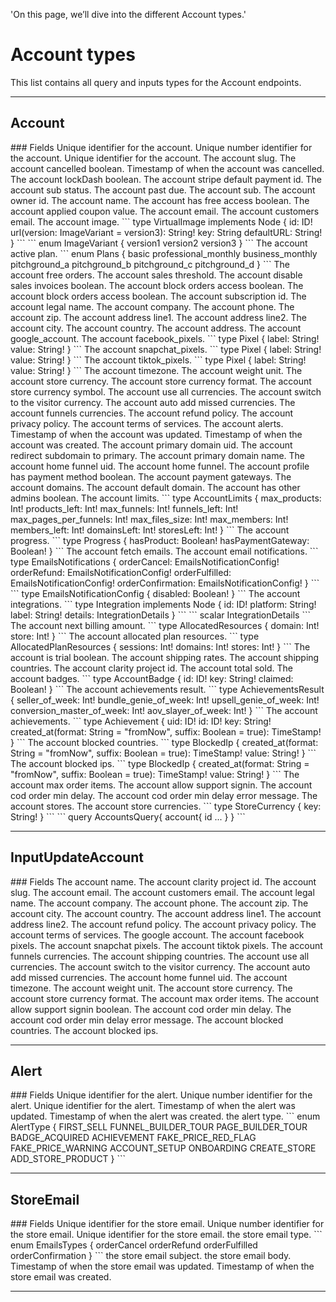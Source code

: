   'On this page, we’ll dive into the different Account types.'

# Account types
This list contains all query and inputs types for the Account endpoints.

---

## Account

<Row>
  <Col>
		### Fields
		<Properties> 
			<Property name="id" type="ID!">
				Unique identifier for the account.
			</Property>
			<Property name="_id" type="Int!">
				Unique number identifier for the account.
			</Property>
			<Property name="uid" type="ID!">
				Unique identifier for the account.
			</Property>
			<Property name="slug" type="String!">
				The account slug.
			</Property>
			<Property name="cancelled" type="Boolean!">
				The account cancelled boolean.
			</Property>
			<Property name="cancel_at" label="Timestamp!" route='/other#timestamp'>
				Timestamp of when the account was cancelled.
			</Property>
			<Property name="lockDash" type="Boolean!">
				The account lockDash boolean.
			</Property>
			<Property name="stripe_default_payment_id" type="String">
				The account stripe default payment id.
			</Property>
			<Property name="sub_status" type="String!">
				The account sub status.
			</Property>
			<Property name="past_due" type="Boolean!">
				The account past due.
			</Property>
			<Property name="sub" type="String">
				The account sub.
			</Property>
			<Property name="owner_id" type="Int">
				The account owner id.
			</Property>
			<Property name="account_name" type="String!">
				The account name.
			</Property>
			<Property name="has_free_access" type="Boolean!">
				The account has free access boolean.
			</Property>
			<Property name="appliedCouponValue" type="Float!">
				The account applied coupon value.
			</Property>
			<Property name="email" type="String">
				The account email.
			</Property>
			<Property name="customers_email" type="String!">
				The account customers email.
			</Property>
			<Property name="image" label="VirtualImage!" route='/account/types#virtual-image'>
				The account image.
				```
				type VirtualImage implements Node {
					id: ID!
					url(version: ImageVariant = version3): String!
					key: String
					defaultURL: String!
				}
				```
				```
				enum ImageVariant {
					version1
					version2
					version3
				}
				```
			</Property>
			<Property name="active_plan" type="Plans!">
				The account active plan.
				```
				enum Plans {
					basic
					professional_monthly
					business_monthly
					pitchground_a
					pitchground_b
					pitchground_c
					pitchground_d
				}
				```
			</Property>
			<Property name="free_orders" type="Int!">
				The account free orders.
			</Property>
			<Property name="sales_threshold" type="Float!">
				The account sales threshold.
			</Property>
			<Property name="disable_sales_invoices" type="Boolean!">
				The account disable sales invoices boolean.
			</Property>
			<Property name="block_orders_access" type="Boolean!">
				The account block orders access boolean.
			</Property>
			<Property name="next_billing_cycle" label="TimeStamp" route='/other#timestamp'>
				The account block orders access boolean.
			</Property>
			<Property name="subscription_id" type="String">
				The account subscription id.
			</Property>
			<Property name="legal_name" type="String">
				The account legal name.
			</Property>
			<Property name="company" type="String">
				The account company.
			</Property>
			<Property name="phone" type="String">
				The account phone.
			</Property>
			<Property name="zip" type="String">
				The account zip.
			</Property>
			<Property name="address_line1" type="String">
				The account address line1.
			</Property>
			<Property name="address_line2" type="String">
				The account address line2.
			</Property>
			<Property name="city" type="String">
				The account city.
			</Property>
			<Property name="country" type="String">
				The account country.
			</Property>
			<Property name="address" type="String!">
				The account address.
			</Property>
			<Property name="google_account" type="String">
				The account google_account.
			</Property>
			<Property name="facebook_pixels" type="[Pixel!]!">
				The account facebook_pixels.
				```
				type Pixel {
					label: String!
					value: String!
				}
				```
			</Property>
			<Property name="snapchat_pixels" type="[Pixel!]!">
				The account snapchat_pixels.
				```
				type Pixel {
					label: String!
					value: String!
				}
				```
			</Property>
			<Property name="tiktok_pixels" type="[Pixel!]!">
				The account tiktok_pixels.
				```
				type Pixel {
					label: String!
					value: String!
				}
				```
			</Property>
			<Property name="timezone" type="String!">
				The account timezone.
			</Property>
			<Property name="weight_unit" type="String!">
				The account weight unit.
			</Property>
			<Property name="store_currency" type="String!">
				The account store currency.
			</Property>
			<Property name="store_currency_format" type="String!">
				The account store currency format.
			</Property>
			<Property name="store_currency_symbol" type="String!">
				The account store currency symbol.
			</Property>
			<Property name="use_all_currencies" type="Boolean!">
				The account use all currencies.
			</Property>
			<Property name="switch_to_the_visitor_currency" type="Boolean!">
				The account switch to the visitor currency.
			</Property>
			<Property name="auto_add_missed_currencies" type="Boolean!">
				The account auto add missed currencies.
			</Property>
			<Property name="funnels_currencies" type="[String!]">
				The account funnels currencies.
			</Property>
			<Property name="refund_policy" type="String">
				The account refund policy.
			</Property>
			<Property name="privacy_policy" type="String">
				The account privacy policy.
			</Property>
			<Property name="terms_of_services" type="String">
				The account terms of services.
			</Property>
			<Property name="alerts" label="[Alert!]!" route='/account/types#alert'>
				The account alerts.
			</Property>
			<Property name="updated_at" label="TimeStamp!" route='/other#timestamp'>
				Timestamp of when the account was updated.
			</Property>
			<Property name="created_at" label="TimeStamp!" route='/other#timestamp'>
				Timestamp of when the account was created.
			</Property>
			<Property name="primary_domain_uid" type="ID">
				The account primary domain uid.
			</Property>
			<Property name="redirect_subdomain_to_primary" type="Boolean!">
				The account redirect subdomain to primary.
			</Property>
			<Property name="primary_domain_name" type="String!">
				The account primary domain name.
			</Property>
			<Property name="home_funnel_uid" type="ID">
				The account home funnel uid.
			</Property>
			<Property name="home_funnel" label="Funnel" route='/funnels/types#funnel'>
				The account home funnel.
			</Property>
			<Property name="profileHasPaymentMethod" type="Boolean!">
				The account profile has payment method boolean.
			</Property>
			<Property name="payment_gateways" label="PaymentGateway!" route="/other#payment-gateway">
				The account payment gateways.
			</Property>
			<Property name="domains" label="[Domain!]!" route='/other#domain'>
				The account domains.
			</Property>
			<Property name="defaultDomain" type="String!">
				The account default domain.
			</Property>
			<Property name="has_other_admin" type="Boolean!">
				The account has other admins boolean.
			</Property>
			<Property name="limits" type="AccountLimits!">
				The account limits.
				```
				type AccountLimits {
					max_products: Int!
					products_left: Int!
					max_funnels: Int!
					funnels_left: Int!
					max_pages_per_funnels: Int!
					max_files_size: Int!
					max_members: Int!
					members_left: Int!
					domainsLeft: Int!
					storesLeft: Int!
				}
				```
			</Property>
			<Property name="accountProgress" type="Progress!">
				The account progress.
				```
				type Progress {
					hasProduct: Boolean!
					hasPaymentGateway: Boolean!
				}
				```
			</Property>
			<Property name="fetchEmails" label="[StoreEmail!]!" route='/account/types#store-email'>
				The account fetch emails.
			</Property>
			<Property name="emails_notifications" type="EmailsNotifications!">
				The account email notifications.
				```
				type EmailsNotifications {
					orderCancel: EmailsNotificationConfig!
					orderRefund: EmailsNotificationConfig!
					orderFulfilled: EmailsNotificationConfig!
					orderConfirmation: EmailsNotificationConfig!
				}
				```
				```
				type EmailsNotificationConfig {
					disabled: Boolean!
				}
				```
			</Property>
			<Property name="integrations" type="[Integration!]!">
				The account integrations.
				```
				type Integration implements Node {
					id: ID!
					platform: String!
					label: String!
					details: IntegrationDetails
				}
				```
				```
				scalar IntegrationDetails
				```
			</Property>
			<Property name="allocatedResources" type="AllocatedResources!">
				The account next billing amount.
				```
				type AllocatedResources {
					domain: Int!
					store: Int!
				}
				```
			</Property>
			<Property name="allocatedPlanResources" type="AllocatedPlanResources!">
				The account allocated plan resources.
				```
				type AllocatedPlanResources {
					sessions: Int!
					domains: Int!
					stores: Int!
				}
				```
			</Property>
			<Property name="is_trial" type="Boolean!">
				The account is trial boolean.
			</Property>
			<Property name="shipping_rates" label="[ShippingRateGroup!]!" route='/account/types#shipping-rate-group'>
				The account shipping rates.
			</Property>
			<Property name="shipping_countries" label="[ShippingCountry!]!" route='/account/types#shipping-country'>
				The account shipping countries.
			</Property>
			<Property name="clarity_project_id" type="String!">
				The account clarity project id.
			</Property>
			<Property name="totalSold" type="Float!">
				The account total sold.
			</Property>
			<Property name="badges" type="[AccountBadge!]!">
				The account badges.
				```
				type AccountBadge {
					id: ID!
					key: String!
					claimed: Boolean!
				}
				```
			</Property>
			<Property name="achievementsResult" type="AchievementsResult!">
				The account achievements result.
				```
				type AchievementsResult {
					seller_of_week: Int!
					bundle_genie_of_week: Int!
					upsell_genie_of_week: Int!
					conversion_master_of_week: Int!
					aov_slayer_of_week: Int!
				}
				```
			</Property>
			<Property name="achievements" type="[Achievement!]!">
				The account achievements.
				```
				type Achievement {
					uid: ID!
					id: ID!
					key: String!
					created_at(format: String = "fromNow", suffix: Boolean = true): TimeStamp!
				}
				```
			</Property>
			<Property name="blocked_countries" type="[BlockedIp!]!">
				The account blocked countries.
				```
				type BlockedIp {
					created_at(format: String = "fromNow", suffix: Boolean = true): TimeStamp!
					value: String!
				}
				```
			</Property>
			<Property name="blocked_ips" type="[BlockedIp!]!">
				The account blocked ips.
				```
				type BlockedIp {
					created_at(format: String = "fromNow", suffix: Boolean = true): TimeStamp!
					value: String!
				}
				```
			</Property>
			<Property name="max_order_items" type="Int">
				The account max order items.
			</Property>
			<Property name="allow_support_signin" type="Boolean!">
				The account allow support signin.
			</Property>
			<Property name="cod_order_min_delay" type="Int!">
				The account cod order min delay.
			</Property>
			<Property name="cod_order_min_delay_error_message" type="String!">
				The account cod order min delay error message.
			</Property>
			<Property name="stores" label="[Store!]!" route='/stores/types#store'>
				The account stores.
			</Property>
			<Property name="currencies" type="[StoreCurrency!]!">
				The account store currencies.
				```
				type StoreCurrency {
					key: String!
				}
				```
			</Property>
		</Properties>
  </Col>
  <Col sticky>
    <CodeGroup title="Request" tag="POST" label="https://services.lightfunnels.com/api/v2">
			```
			query AccountsQuery{
				account{
					id
					...
				}
			}
			```
    </CodeGroup>
  </Col>
</Row>

---

## InputUpdateAccount

<Row>
  <Col>
		### Fields
		<Properties> 
			<Property name="account_name" type="String">
				The account name.
			</Property>
			<Property name="clarity_project_id" type="String">
				The account clarity project id.
			</Property>
			<Property name="slug" type="String">
				The account slug.
			</Property>
			<Property name="email" type="String">
				The account email.
			</Property>
			<Property name="customers_email" type="String">
				The account customers email.
			</Property>
			<Property name="legal_name" type="String">
				The account legal name.
			</Property>
			<Property name="company" type="String">
				The account company.
			</Property>
			<Property name="phone" type="String">
				The account phone.
			</Property>
			<Property name="zip" type="String">
				The account zip.
			</Property>
			<Property name="city" type="String">
				The account city.
			</Property>
			<Property name="country" type="String">
				The account country.
			</Property>
			<Property name="address_line1" type="String">
				The account address line1.
			</Property>
			<Property name="address_line2" type="String">
				The account address line2.
			</Property>
			<Property name="refund_policy" type="String">
				The account refund policy.
			</Property>
			<Property name="privacy_policy" type="String">
				The account privacy policy.
			</Property>
			<Property name="terms_of_services" type="String">
				The account terms of services.
			</Property>
			<Property name="google_account" type="String">
				The google account.
			</Property>
			<Property name="facebook_pixels" type="[InputPixel]">
				The account facebook pixels.
			</Property>
			<Property name="snapchat_pixels" type="[InputPixel]">
				The account snapchat pixels.
			</Property>
			<Property name="tiktok_pixels" type="[InputPixel]">
				The account tiktok pixels.
			</Property>
			<Property name="funnels_currencies" type="[String]">
				The account funnels currencies.
			</Property>
			<Property name="shipping_countries" type="[InputShippingCountry!]">
				The account shipping countries.
			</Property>
			<Property name="use_all_currencies" type="Boolean">
				The account use all currencies.
			</Property>
			<Property name="switch_to_the_visitor_currency" type="Boolean">
				The account switch to the visitor currency.
			</Property>
			<Property name="auto_add_missed_currencies" type="Boolean">
				The account auto add missed currencies.
			</Property>
			<Property name="home_funnel_uid" type="ID">
				The account home funnel uid.
			</Property>
			<Property name="timezone" type="String">
				The account timezone.
			</Property>
			<Property name="weight_unit" type="String">
				The account weight unit.
			</Property>
			<Property name="store_currency" type="String">
				The account store currency.
			</Property>
			<Property name="store_currency_format" type="String">
				The account store currency format.
			</Property>
			<Property name="max_order_items" type="Int">
				The account max order items.
			</Property>
			<Property name="allow_support_signin" type="Boolean">
				The account allow support signin boolean.
			</Property>
			<Property name="cod_order_min_delay" type="Int">
				The account cod order min delay.
			</Property>
			<Property name="cod_order_min_delay_error_message" type="String">
				The account cod order min delay error message.
			</Property>
			<Property name="blocked_countries" type="[String!]">
				The account blocked countries.
			</Property>
			<Property name="blocked_ips" type="[String!]">
				The account blocked ips.
			</Property>
		</Properties>
  </Col>
</Row>

---

## Alert

<Row>
  <Col>
		### Fields
		<Properties> 
			<Property name="id" type="ID!">
				Unique identifier for the alert.
			</Property>
			<Property name="_id" type="Int!">
				Unique number identifier for the alert.
			</Property>
			<Property name="uid" type="ID!">
				Unique identifier for the alert.
			</Property>
			<Property name="updated_at" label="TimeStamp!" route='/other#timestamp'>
				Timestamp of when the alert was updated.
			</Property>
			<Property name="created_at" label="TimeStamp!" route='/other#timestamp'>
				Timestamp of when the alert was created.
			</Property>
			<Property name="type" type="AlertType!">
				the alert type.
				```
				enum AlertType {
					FIRST_SELL
					FUNNEL_BUILDER_TOUR
					PAGE_BUILDER_TOUR
					BADGE_ACQUIRED
					ACHIEVEMENT
					FAKE_PRICE_RED_FLAG
					FAKE_PRICE_WARNING
					ACCOUNT_SETUP
					ONBOARDING
					CREATE_STORE
					ADD_STORE_PRODUCT
				}
				```
			</Property>
		</Properties>
  </Col>
</Row>

---

## StoreEmail

<Row>
  <Col>
		### Fields
		<Properties> 
			<Property name="id" type="ID!">
				Unique identifier for the store email.
			</Property>
			<Property name="_id" type="Int!">
				Unique number identifier for the store email.
			</Property>
			<Property name="uid" type="ID!">
				Unique identifier for the store email.
			</Property>
			<Property name="type" type="EmailsTypes!">
				the store email type.
				```
				enum EmailsTypes {
					orderCancel
					orderRefund
					orderFulfilled
					orderConfirmation
				}
				```
			</Property>
			<Property name="subject" type="String!">
				the store email subject.
			</Property>
			<Property name="body" type="String!">
				the store email body.
			</Property>
			<Property name="updated_at" label="TimeStamp!" route='/other#timestamp'>
				Timestamp of when the store email was updated.
			</Property>
			<Property name="created_at" label="TimeStamp!" route='/other#timestamp'>
				Timestamp of when the store email was created.
			</Property>
		</Properties>
  </Col>
</Row>

---
